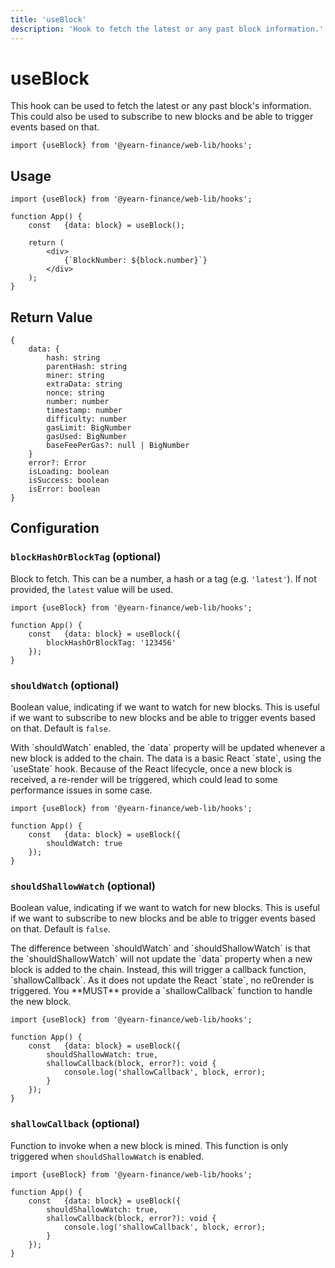 ```yaml
---
title: 'useBlock'
description: 'Hook to fetch the latest or any past block information.'
---
```



# useBlock
This hook can be used to fetch the latest or any past block's information. This could also be used to subscribe to new blocks and be able to trigger events based on that.

```tsx
import {useBlock} from '@yearn-finance/web-lib/hooks';
```

## Usage

```tsx
import {useBlock} from '@yearn-finance/web-lib/hooks';

function App() {
	const	{data: block} = useBlock();

	return (
		<div>
			{`BlockNumber: ${block.number}`}
		</div>
	);
}
```

## Return Value

```tsx
{
	data: {
		hash: string
		parentHash: string
		miner: string
		extraData: string
		nonce: string
		number: number
		timestamp: number
		difficulty: number
		gasLimit: BigNumber
		gasUsed: BigNumber
		baseFeePerGas?: null | BigNumber
	}
	error?: Error
	isLoading: boolean
	isSuccess: boolean
	isError: boolean
}
```

## Configuration

### `blockHashOrBlockTag` (optional)
Block to fetch. This can be a number, a hash or a tag (e.g. `'latest'`). If not provided, the `latest` value will be used.
```tsx {5}
import {useBlock} from '@yearn-finance/web-lib/hooks';

function App() {
	const	{data: block} = useBlock({
		blockHashOrBlockTag: '123456'
	});
}
```

### `shouldWatch` (optional)
Boolean value, indicating if we want to watch for new blocks. This is useful if we want to subscribe to new blocks and be able to trigger events based on that. Default is `false`.

<Callout type="warning" emoji="⚠️">
	With `shouldWatch` enabled, the `data` property will be updated whenever a new block is added to the chain. The data is a basic React `state`, using the `useState` hook.  
	Because of the React lifecycle, once a new block is received, a re-render will be triggered, which could lead to some performance issues in some case.
</Callout>

```tsx {5}
import {useBlock} from '@yearn-finance/web-lib/hooks';

function App() {
	const	{data: block} = useBlock({
		shouldWatch: true
	});
}
```

### `shouldShallowWatch` (optional)
Boolean value, indicating if we want to watch for new blocks. This is useful if we want to subscribe to new blocks and be able to trigger events based on that. Default is `false`.

<Callout type="info" emoji="？">
	The difference between `shouldWatch` and `shouldShallowWatch` is that the `shouldShallowWatch` will not update the `data` property when a new block is added to the chain. Instead, this will trigger a callback function, `shallowCallback`. As it does not update the React `state`, no re0render is triggered.  
	You **MUST** provide a `shallowCallback` function to handle the new block.
</Callout>

```tsx {5}
import {useBlock} from '@yearn-finance/web-lib/hooks';

function App() {
	const	{data: block} = useBlock({
		shouldShallowWatch: true,
		shallowCallback(block, error?): void {
			console.log('shallowCallback', block, error);
		}
	});
}
```


### `shallowCallback` (optional)
Function to invoke when a new block is mined. This function is only triggered when `shouldShallowWatch` is enabled.

```tsx {6-8}
import {useBlock} from '@yearn-finance/web-lib/hooks';

function App() {
	const	{data: block} = useBlock({
		shouldShallowWatch: true,
		shallowCallback(block, error?): void {
			console.log('shallowCallback', block, error);
		}
	});
}
```
